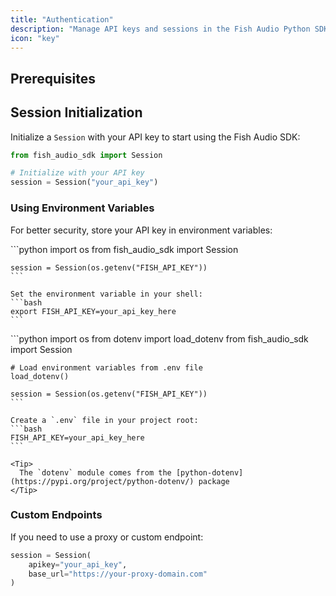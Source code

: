 ```yaml
---
title: "Authentication"
description: "Manage API keys and sessions in the Fish Audio Python SDK"
icon: "key"
---
```



## Prerequisites

<Prerequisites />

## Session Initialization

Initialize a `Session` with your API key to start using the Fish Audio SDK:

```python
from fish_audio_sdk import Session

# Initialize with your API key
session = Session("your_api_key")
```

### Using Environment Variables

For better security, store your API key in environment variables:

<Tabs>
  <Tab title="Using os">
    ```python
    import os
    from fish_audio_sdk import Session

    session = Session(os.getenv("FISH_API_KEY"))
    ```

    Set the environment variable in your shell:
    ```bash
    export FISH_API_KEY=your_api_key_here
    ```
  </Tab>
  <Tab title="Using dotenv">
    ```python
    import os
    from dotenv import load_dotenv
    from fish_audio_sdk import Session

    # Load environment variables from .env file
    load_dotenv()

    session = Session(os.getenv("FISH_API_KEY"))
    ```

    Create a `.env` file in your project root:
    ```bash
    FISH_API_KEY=your_api_key_here
    ```

    <Tip>
      The `dotenv` module comes from the [python-dotenv](https://pypi.org/project/python-dotenv/) package
    </Tip>
  </Tab>
</Tabs>

### Custom Endpoints

If you need to use a proxy or custom endpoint:

```python
session = Session(
    apikey="your_api_key",
    base_url="https://your-proxy-domain.com"
)
```